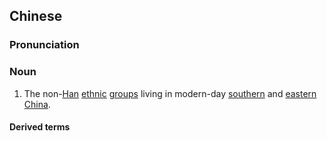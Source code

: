 {{also|蛮夷}}
==Chinese==
{{zh-forms|s=蛮夷}}
{{wikipedia|lang=zh}}

===Pronunciation===
{{zh-pron
|m=mányí
|cat=n
}}

===Noun===
{{zh-noun}}

# {{lb|zh|historical|derogatory}} The non-[[Han]] [[ethnic]] [[group]]s living in modern-day [[southern]] and [[eastern]] [[China]].

====Derived terms====
{{zh-der|蠻夷戎狄}}